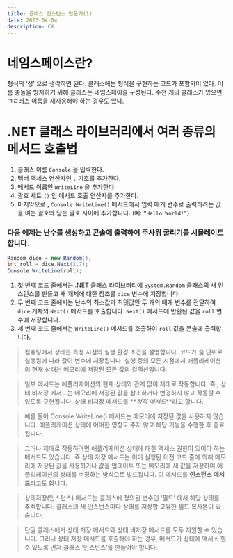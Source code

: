 ```yaml
---
title: 클래스 인스턴스 만들기(1)
date: 2023-04-04
description: C#
---
```


# 네임스페이스란?

형식의 ‘성’ 으로 생각하면 된다. 클래스에는 형식을 구현하는 코드가 포함되어 있다. 이름 충돌을 방지하기 위해 클래스는 네임스페이슬 구성된다. 수천 개의 클래스가 있으면, ㅋㄹ래스 이름을 재사용해야 하는 경우도 있다.

# .NET 클래스 라이브러리에서 여러 종류의 메서드 호출법

1. 클래스 이름 `Console` 을 입력한다.
2. 멤버 액세스 연산자인 `.` 기호를 추가한다.
3. 메서드 이름인 `WriteLine` 을 추가한다.
4. 괄호 세트 `()` 인 메서드 호출 연산자를 추가한다.
5. 마지막으로 , `Console.WriteLine()` 메서드에서 입력 매개 변수로 출력하려는 값을 여는 괄호와 닫는 괄호 사이에 추가합니다. (예: `“Hello World!”`)

### 다음 예제는 난수를 생성하고 콘솔에 출력하여 주사위 굴리기를 시뮬레이트 합니다.

```csharp
Random dice = new Random();
int roll = dice.Next(1,7);
Console.WriteLine(roll);
```

1. 첫 번째 코드 줄에서는 .NET 클래스 라이브러리에 `System.Random` 클래스의 새 인스턴스를 만들고 새 개체에 대한 참조를 `dice` 변수에 저장합니다.
2. 두 번째 코드 줄에서는 난수의 최소값과 최댓값인 두 개의 매개 변수를 전달하여 `dice` 개체의 `Next()` 메서드를 호출합니다. `Next()` 메서드에 반환된 값을 `roll` 변수에 저장합니다.
3. 세 번째 코드 줄에서는 `WriteLine()` 메서드를 호출하여 `roll` 값을 콘솔에 출력합니다.

> 컴퓨팅에서 상태는 특정 시점의 실행 환경 조건을 설명합니다. 코드가 줄 단위로 실행됨에 따라 값이 변수에 저장됩니다. 실행 중의 모든 시점에서 애플리케이션의 현재 상태는 메모리에 저장된 모든 값의 컬렉션입니다.

> 일부 메서드는 애플리케이션의 현재 상태와 관계 없이 제대로 작동합니다. 즉 , 상태 비저장 메서드는 메모리에 저장된 값을 참조하거나 변경하지 않고 작동할 수 있도록 구현됩니다. 상태 비저장 메서드를 **_정적 메서드_**라고 합니다.

> 예를 들어 Console.WriteLine() 메서드는 메모리에 저장된 값을 사용하지 않습니다. 애플리케이션 상태에 어떠한 영향도 주지 않고 해당 기능을 수행한 후 종료됩니다.

> 그러나 제대로 작동하려면 애플리케이션 상태에 대한 액세스 권한이 있어야 하는 메서드도 있습니다. 즉 상태 저장 메서드는 이미 실행된 이전 코드 줄에 의해 메모리에 저장된 값을 사용하거나 값을 업데이트 또는 메모리에 새 값을 저장하여 애플리케이션의 상태를 수정하는 방식으로 빌드됩니다. 이 메서드를 **인스턴스 메서드**라고도 합니다.

> 상태저장(인스턴스) 메서드는 클래스에 정의된 변수인 ‘필드’ 에서 해당 상태를 추적합니다. 클래스의 새 인스턴스마다 상태를 저장할 고유한 필드 복사본이 있습니다.

> 단일 클래스에서 상태 저장 메서드와 상태 비저장 메서드를 모두 지원할 수 있습니다. 그러나 상태 저장 메서드를 호출해야 하는 경우, 메서드가 상태에 액세스 할 수 있도록 먼저 클래스 ‘인스턴스’를 만들어야 합니다.
